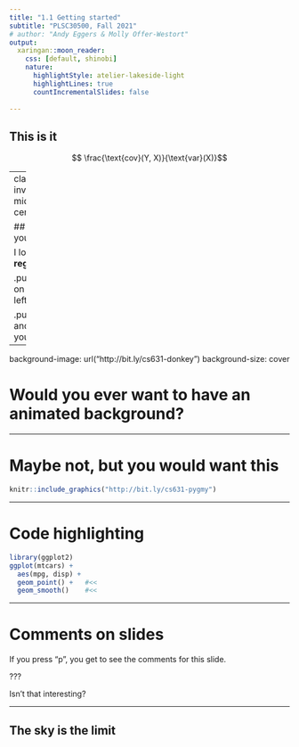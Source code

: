```yaml
---
title: "1.1 Getting started"
subtitle: "PLSC30500, Fall 2021"
# author: "Andy Eggers & Molly Offer-Westort"
output: 
  xaringan::moon_reader:
    css: [default, shinobi]
    nature:
      highlightStyle: atelier-lakeside-light
      highlightLines: true
      countIncrementalSlides: false
  
---
```



## This is it 

$$ \frac{\text{cov}(Y, X)}{\text{var}(X)}$$

---
class: inverse, middle, center 

## What do you love? 

I love **regression**.

.pull-left[
on your left
]

.pull-right[
and on your right
]


---

background-image: url("http://bit.ly/cs631-donkey")
background-size: cover

# Would you ever want to have an animated background? 


---

# Maybe not, but you would want this 

```r
knitr::include_graphics("http://bit.ly/cs631-pygmy")
```

---

# Code highlighting

```r
library(ggplot2)
ggplot(mtcars) + 
  aes(mpg, disp) + 
  geom_point() +   #<<
  geom_smooth()    #<<

```

---

# Comments on slides

If you press "p", you get to see the comments for this slide.

???

Isn't that interesting?

---

## The sky is the limit



